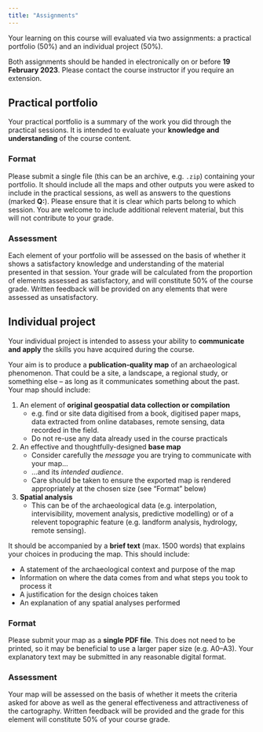 ```yaml
---
title: "Assignments"
---
```


Your learning on this course will evaluated via two assignments: a practical portfolio (50%) and an individual project (50%).

Both assignments should be handed in electronically on or before **19 February 2023**.
Please contact the course instructor if you require an extension.

## Practical portfolio

Your practical portfolio is a summary of the work you did through the practical sessions.
It is intended to evaluate your **knowledge and understanding** of the course content.

### Format

Please submit a single file (this can be an archive, e.g. `.zip`) containing your portfolio.
It should include all the maps and other outputs you were asked to include in the practical sessions, as well as answers to the questions (marked **Q:**).
Please ensure that it is clear which parts belong to which session.
You are welcome to include additional relevent material, but this will not contribute to your grade.

### Assessment

Each element of your portfolio will be assessed on the basis of whether it shows a satisfactory knowledge and understanding of the material presented in that session.
Your grade will be calculated from the proportion of elements assessed as satisfactory, and will constitute 50% of the course grade.
Written feedback will be provided on any elements that were assessed as unsatisfactory.

## Individual project

Your individual project is intended to assess your ability to **communicate and apply** the skills you have acquired during the course.

Your aim is to produce a **publication-quality map** of an archaeological phenomenon.
That could be a site, a landscape, a regional study, or something else – as long as it communicates something about the past.
Your map should include:

1. An element of **original geospatial data collection or compilation**
    * e.g. find or site data digitised from a book, digitised paper maps, data extracted from online databases, remote sensing, data recorded in the field.
    * Do not re-use any data already used in the course practicals
2. An effective and thoughtfully-designed **base map** 
    * Consider carefully the *message* you are trying to communicate with your map...
    * ...and its *intended audience*.
    * Care should be taken to ensure the exported map is rendered appropriately at the chosen size (see "Format" below)
3. **Spatial analysis**
    * This can be of the archaeological data (e.g. interpolation, intervisibility, movement analysis, predictive modelling) or of a relevent topographic feature (e.g. landform analysis, hydrology, remote sensing).

It should be accompanied by a **brief text** (max. 1500 words) that explains your choices in producing the map.
This should include:

* A statement of the archaeological context and purpose of the map
* Information on where the data comes from and what steps you took to process it
* A justification for the design choices taken
* An explanation of any spatial analyses performed

### Format

Please submit your map as a **single PDF file**.
This does not need to be printed, so it may be beneficial to use a larger paper size (e.g. A0–A3).
Your explanatory text may be submitted in any reasonable digital format.

### Assessment

Your map will be assessed on the basis of whether it meets the criteria asked for above as well as the general effectiveness and attractiveness of the cartography.
Written feedback will be provided and the grade for this element will constitute 50% of your course grade.
